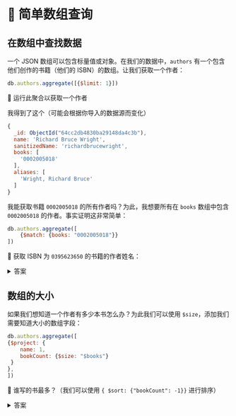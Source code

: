 # 👐 简单数组查询

## 在数组中查找数据

一个 JSON 数组可以包含标量值或对象。在我们的数据中，`authors` 有一个包含他们创作的书籍（他们的 ISBN）的数组。让我们获取一个作者：

```js
db.authors.aggregate([{$limit: 1}])
```

👐 运行此聚合以获取一个作者

我得到了这个（可能会根据你导入的数据源而变化）

```js
{
  _id: ObjectId("64cc2db4830ba29148da4c3b"),
  name: 'Richard Bruce Wright',
  sanitizedName: 'richardbrucewright',
  books: [
    '0002005018'
  ],
  aliases: [
    'Wright, Richard Bruce'
  ]
}
```

我能获取书籍 `0002005018` 的所有作者吗？为此，我想要所有在 `books` 数组中包含 `0002005018` 的作者。事实证明这非常简单：

```js
db.authors.aggregate([
    {$match: {books: "0002005018"}}
])
```

👐 获取 ISBN 为 `0395623650` 的书籍的作者姓名：

<details>
<summary>答案</summary>
<div>

```js
db.authors.aggregate([{$match: {books: "0395623650"}}])

>   name: 'Juan Ramón Jiménez',
```
</div>
</details>

## 数组的大小

如果我们想知道一个作者有多少本书怎么办？为此我们可以使用 `$size`，添加我们需要知道大小的数组字段：

```js
db.authors.aggregate([
{$project: {
    name: 1,
    bookCount: {$size: "$books"}
 }
},
])
```

👐 谁写的书最多？（我们可以使用 `{ $sort: {"bookCount": -1}}` 进行排序）

<details>
<summary>答案</summary>
<div>

```js
let addNumberBooks = {
    $project: {
        name: 1,
        bookCount: {$size: "$books"}
    }
}

let orderByNumberOfBooksDesc = { $sort: {"bookCount": -1}}

let getOne = {$limit: 1}

db.authors.aggregate([
    addNumberBooks,
    orderByNumberOfBooksDesc,
    getOne,
])
```
</div>
</details>